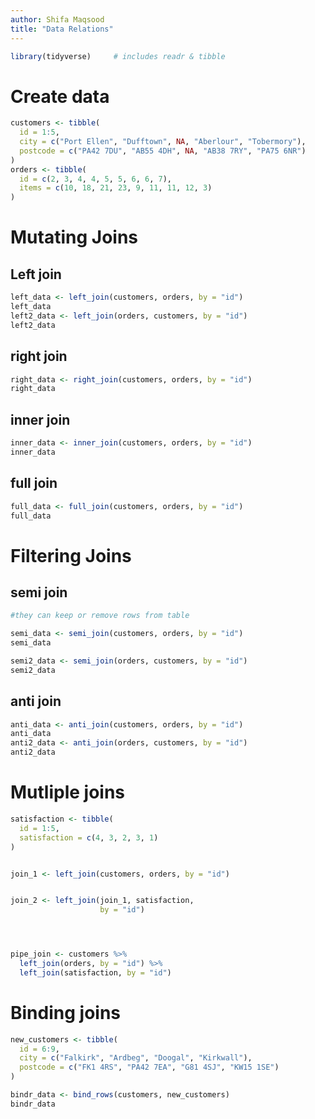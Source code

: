 ```yaml
---
author: Shifa Maqsood
title: "Data Relations"
---
```




```r

library(tidyverse)     # includes readr & tibble

```

# Create data

```r

customers <- tibble(
  id = 1:5,
  city = c("Port Ellen", "Dufftown", NA, "Aberlour", "Tobermory"),
  postcode = c("PA42 7DU", "AB55 4DH", NA, "AB38 7RY", "PA75 6NR")
)
orders <- tibble(
  id = c(2, 3, 4, 4, 5, 5, 6, 6, 7),
  items = c(10, 18, 21, 23, 9, 11, 11, 12, 3)
)


```

# Mutating Joins

## Left join

```r
left_data <- left_join(customers, orders, by = "id")
left_data
left2_data <- left_join(orders, customers, by = "id")
left2_data

```

## right join

```r
right_data <- right_join(customers, orders, by = "id")
right_data


```

## inner join

```r
inner_data <- inner_join(customers, orders, by = "id")
inner_data


```

## full join

```r
full_data <- full_join(customers, orders, by = "id")
full_data

```

# Filtering Joins

## semi join

```r
#they can keep or remove rows from table

semi_data <- semi_join(customers, orders, by = "id")
semi_data

semi2_data <- semi_join(orders, customers, by = "id")
semi2_data


```

## anti join

```r
anti_data <- anti_join(customers, orders, by = "id")
anti_data
anti2_data <- anti_join(orders, customers, by = "id")
anti2_data

```

# Mutliple joins

```r

satisfaction <- tibble(
  id = 1:5,
  satisfaction = c(4, 3, 2, 3, 1)
)


join_1 <- left_join(customers, orders, by = "id")


join_2 <- left_join(join_1, satisfaction, 
                    by = "id")




pipe_join <- customers %>%
  left_join(orders, by = "id") %>%
  left_join(satisfaction, by = "id")

```

# Binding joins

```r
new_customers <- tibble(
  id = 6:9,
  city = c("Falkirk", "Ardbeg", "Doogal", "Kirkwall"),
  postcode = c("FK1 4RS", "PA42 7EA", "G81 4SJ", "KW15 1SE")
)

bindr_data <- bind_rows(customers, new_customers)
bindr_data

```

